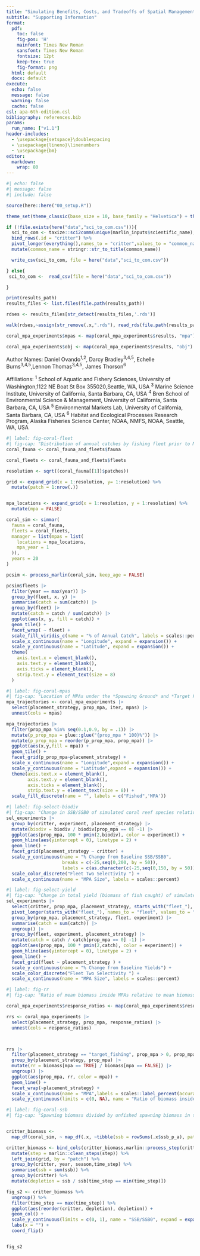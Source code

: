 ```yaml
---
title: "Simulating Benefits, Costs, and Tradeoffs of Spatial Management in Marine Social-Ecological Systems"
subtitle: "Supporting Information"
format: 
  pdf:
    toc: false
    fig-pos: 'H'
    mainfont: Times New Roman
    sansfont: Times New Roman
    fontsize: 12pt
    keep-tex: true
    fig-format: png
  html: default
  docx: default
execute:
  echo: false
  message: false
  warning: false
  cache: false
csl: apa-6th-edition.csl
bibliography: references.bib
params:
  run_name: ["v1.1"]
header-includes:
  - \usepackage{setspace}\doublespacing
  - \usepackage{lineno}\linenumbers
  - \usepackage{bm}
editor: 
  markdown: 
    wrap: 80
---
```




```r
#| echo: false
#| message: false
#| include: false

source(here::here("00_setup.R"))

theme_set(theme_classic(base_size = 10, base_family = "Helvetica") + theme(strip.background = element_blank()))

if (!file.exists(here("data","sci_to_com.csv"))){
  sci_to_com <- taxize::sci2comm(unique(marlin_inputs$scientific_name),simplify= TRUE,db='ncbi') %>% 
  bind_rows(.id = "critter") %>% 
  pivot_longer(everything(),names_to = "critter",values_to = "common_name") %>% 
  mutate(common_name = stringr::str_to_title(common_name))

  write_csv(sci_to_com, file = here("data","sci_to_com.csv"))

} else{
 sci_to_com <-  read_csv(file = here("data","sci_to_com.csv"))

}

print(results_path)
results_files <- list.files(file.path(results_path))

rdses <- results_files[str_detect(results_files,'.rds')]

walk(rdses,~assign(str_remove(.x,".rds"), read_rds(file.path(results_path,.x)), envir = .GlobalEnv)) #load and assign all .rds objects in the appropriate results folder

coral_mpa_experiments$mpas <- map(coral_mpa_experiments$results, "mpa")

coral_mpa_experiments$obj <- map(coral_mpa_experiments$results, "obj")


```


\renewcommand{\thefigure}{S\arabic{figure}}

\renewcommand{\thetable}{S\arabic{table}}

Author Names: Daniel Ovando^1,2^, Darcy Bradley^3,4,5^, Echelle
Burns^3,4,5^,Lennon Thomas^3,4,5^, James Thorson^6^

Affiliations: ^1^ School of Aquatic and Fishery Sciences, University of
Washington,1122 NE Boat St Box 355020,Seattle, WA, USA ^3^ Marine Science
Institute, University of California, Santa Barbara, CA, USA ^4^ Bren School of
Environmental Science & Management, University of California, Santa Barbara, CA,
USA ^5^ Environmental Markets Lab, University of California, Santa Barbara, CA,
USA ^6^ Habitat and Ecological Processes Research Program, Alaska Fisheries
Science Center, NOAA, NMFS, NOAA, Seattle, WA, USA

```r
#| label: fig-coral-fleet
#| fig-cap: "Distribution of annual catches by fishing fleet prior to MPAs under the coral reef case study simulation."
coral_fauna <- coral_fauna_and_fleets$fauna

coral_fleets <- coral_fauna_and_fleets$fleets

resolution <- sqrt((coral_fauna[[1]]$patches))

grid <- expand_grid(x = 1:resolution, y= 1:resolution) %>%
  mutate(patch = 1:nrow(.))


mpa_locations <- expand_grid(x = 1:resolution, y = 1:resolution) %>%
  mutate(mpa = FALSE)

coral_sim <- simmar(
  fauna = coral_fauna,
  fleets = coral_fleets,
  manager = list(mpas = list(
    locations = mpa_locations,
    mpa_year = 1
  )),
  years = 20
)

pcsim <- process_marlin(coral_sim, keep_age = FALSE)

pcsim$fleets |>
  filter(year == max(year)) |>
  group_by(fleet, x, y) |>
  summarise(catch = sum(catch)) |>
  group_by(fleet) |>
  mutate(catch = catch / sum(catch)) |>
  ggplot(aes(x, y, fill = catch)) +
  geom_tile() +
  facet_wrap( ~ fleet) +
  scale_fill_viridis_c(name = "% of Annual Catch", labels = scales::percent) +
  scale_x_continuous(name = "Longitude", expand = expansion()) +
  scale_y_continuous(name = "Latitude", expand = expansion()) +
  theme(
    axis.text.x = element_blank(),
    axis.text.y = element_blank(),
    axis.ticks = element_blank(),
    strip.text.y = element_text(size = 8)
  )


```



```r
#| label: fig-coral-mpas
#| fig-cap: "Location of MPAs under the *Spawning Ground* and *Target Fishing* placement strategies for the coral reef case study simulations. Columns indicate whether MPA was designed around location of spawning grounds, or locations where the most biomass of fish was caught. Rows indicate the percent of the simulation grid placed in a no-take MPA. MPA sizes between 10% and 90% plotted."
mpa_trajectories <- coral_mpa_experiments |>
  select(placement_strategy, prop_mpa, iter, mpas) |>
  unnest(cols = mpas)

mpa_trajectories |>
  filter(prop_mpa %in% seq(0.1,0.9, by = .1)) |> 
  mutate(p_prop_mpa = glue::glue("{prop_mpa * 100}%")) |> 
  mutate(p_prop_mpa = reorder(p_prop_mpa, prop_mpa)) |> 
  ggplot(aes(x,y,fill = mpa)) +
  geom_tile() +
  facet_grid(p_prop_mpa~placement_strategy) + 
  scale_x_continuous(name = "Longitude",expand = expansion()) + 
  scale_y_continuous(name = "Latitude",expand = expansion()) +
  theme(axis.text.x = element_blank(),
        axis.text.y = element_blank(),
        axis.ticks = element_blank(),
        strip.text.y = element_text(size = 8)) + 
  scale_fill_discrete(name = "", labels = c("Fished",'MPA'))

```


```r
#| label: fig-select-biodiv
#| fig-cap: "Change in SSB/SSB0 of simulated coral reef species relative to pre-MPA levels under alternative contact selectivity assumptions. 'dome' indicates that the contact selectivity of Fleet Two is assumed to be dome shaped for the snapper and grouper species (the default value presented in the main results). Logistic indicates that the contact selectivity of Fleet Two is assumed to be logistic (asymptotic) for all species."
sel_experiments |>
  group_by(critter, experiment, placement_strategy) |>
  mutate(biodiv = biodiv / biodiv[prop_mpa == 0] -1) |>
  ggplot(aes(prop_mpa, 100 * pmin(2,biodiv), color = experiment)) +
  geom_hline(aes(yintercept = 0), linetype = 2) +
  geom_line() +
  facet_grid(placement_strategy ~ critter) +
  scale_y_continuous(name = "% Change from Baseline SSB/SSB0",
                     breaks = c(-25,seq(0,200, by = 50)),
                     labels = c(as.character(c(-25,seq(0,150, by = 50))),expression("">=200))) + 
  scale_color_discrete("Fleet Two Selectivity ") + 
  scale_x_continuous(name = "MPA Size", labels = scales::percent)

```


```r
#| label: fig-select-yield
#| fig-cap: "Change in total yield (biomass of fish caught) of simulated coral reef fishing fleets relative to pre-MPA levels under alternative contact selectivity assumptions. 'dome' indicates that the contact selectivity of Fleet Two is assumed to be dome shaped for the snapper and grouper species (the default value presented in the main results). Logistic indicates that the contact selectivity of Fleet Two is assumed to be logistic (asymptotic) for all species."
sel_experiments |>
  select(critter, prop_mpa, placement_strategy, starts_with("fleet_"), experiment) |> 
  pivot_longer(starts_with("fleet_"), names_to = "fleet", values_to = "catch") |> 
  group_by(prop_mpa, placement_strategy, fleet, experiment) |> 
  summarise(catch = sum(catch)) |> 
  ungroup() |> 
  group_by(fleet, experiment, placement_strategy) |>
  mutate(catch = catch / catch[prop_mpa == 0] -1) |>
  ggplot(aes(prop_mpa, 100 * pmin(2,catch), color = experiment)) +
  geom_hline(aes(yintercept = 0), linetype = 2) +
  geom_line() +
  facet_grid(fleet ~ placement_strategy ) +
  scale_y_continuous(name = "% Change from Baseline Yields") + 
  scale_color_discrete("Fleet Two Selectivity ") + 
  scale_x_continuous(name = "MPA Size", labels = scales::percent)

```


```r
#| label: fig-rr
#| fig-cap: "Ratio of mean biomass inside MPAs relative to mean biomass outside MPAs as a function of MPA size. Only *Target Fishing* strategy is shown as biomass is roughly perfectly confounded with MPA location in the *Spawning Ground* design strategy."

coral_mpa_experiments$response_ratios <- map(coral_mpa_experiments$results, "response_ratio")

rrs <- coral_mpa_experiments |>
  select(placement_strategy, prop_mpa, response_ratios) |>
  unnest(cols = response_ratios)



rrs |>
  filter(placement_strategy == "target_fishing", prop_mpa > 0, prop_mpa < 1) |>
  group_by(placement_strategy, prop_mpa) |>
  mutate(rr = biomass[mpa == TRUE] / biomass[mpa == FALSE]) |>
  ungroup() |>
  ggplot(aes(prop_mpa, rr, color = mpa)) +
  geom_line() +
  facet_wrap(~placement_strategy) +
  scale_x_continuous(name = "MPA",labels = scales::label_percent(accuracy = 1), breaks = seq(0,1, by = .1)) +
  scale_y_continuous(limits = c(0, NA), name = "Ratio of biomass inside MPA relative to Outside")

```


```r
#| label: fig-coral-ssb
#| fig-cap: "Spawning biomass divided by unfished spawning biomass in the time period prior to implementation of MPAs for the coral reef case study."


critter_biomass <-
  map_df(coral_sim, ~ map_df(.x, ~tibble(ssb = rowSums(.x$ssb_p_a), patch = 1:nrow(.x$ssb_p_a)), .id = "critter"), .id = "step") 

critter_biomass <- bind_cols(critter_biomass,marlin::process_step(critter_biomass$step)) %>%
  mutate(step = marlin::clean_steps(step)) %>%
  left_join(grid, by = "patch") %>% 
  group_by(critter, year, season,time_step) %>% 
  summarise(ssb = sum(ssb)) %>% 
  group_by(critter) %>% 
  mutate(depletion = ssb / ssb[time_step == min(time_step)])

fig_s2 <- critter_biomass %>%
  ungroup() %>% 
  filter(time_step == max(time_step)) %>% 
  ggplot(aes(reorder(critter, depletion), depletion)) +
  geom_col() +
  scale_y_continuous(limits = c(0, 1), name = "SSB/SSB0", expand = expansion(mult = c(0.0,0.05))) +
  labs(x = "") + 
  coord_flip()


fig_s2
```

